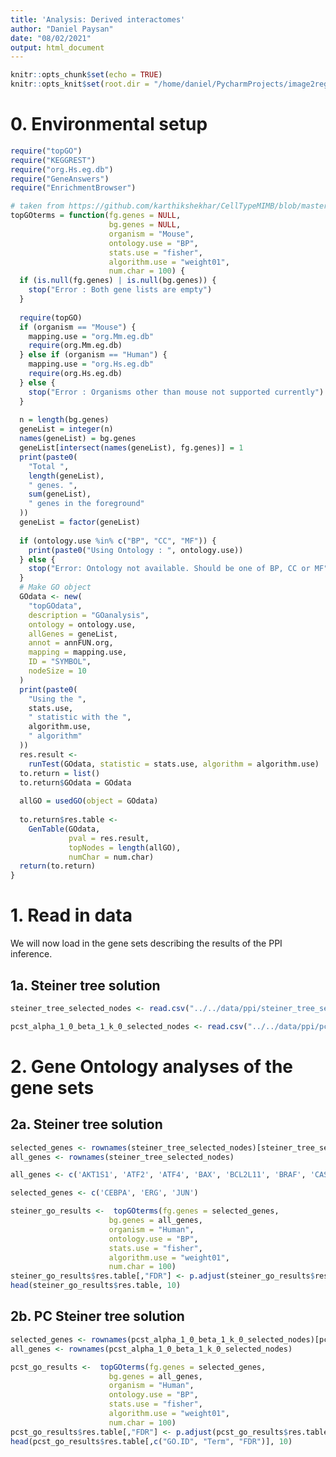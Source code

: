 ```yaml
---
title: 'Analysis: Derived interactomes'
author: "Daniel Paysan"
date: "08/02/2021"
output: html_document
---
```


```r
knitr::opts_chunk$set(echo = TRUE)
knitr::opts_knit$set(root.dir = "/home/daniel/PycharmProjects/image2reg/")
```

# 0. Environmental setup

```r
require("topGO")
require("KEGGREST")
require("org.Hs.eg.db")
require("GeneAnswers")
require("EnrichmentBrowser")
```

```r
# taken from https://github.com/karthikshekhar/CellTypeMIMB/blob/master/utilities.R
topGOterms = function(fg.genes = NULL,
                      bg.genes = NULL,
                      organism = "Mouse",
                      ontology.use = "BP",
                      stats.use = "fisher",
                      algorithm.use = "weight01",
                      num.char = 100) {
  if (is.null(fg.genes) | is.null(bg.genes)) {
    stop("Error : Both gene lists are empty")
  }
  
  require(topGO)
  if (organism == "Mouse") {
    mapping.use = "org.Mm.eg.db"
    require(org.Mm.eg.db)
  } else if (organism == "Human") {
    mapping.use = "org.Hs.eg.db"
    require(org.Hs.eg.db)
  } else {
    stop("Error : Organisms other than mouse not supported currently")
  }
  
  n = length(bg.genes)
  geneList = integer(n)
  names(geneList) = bg.genes
  geneList[intersect(names(geneList), fg.genes)] = 1
  print(paste0(
    "Total ",
    length(geneList),
    " genes. ",
    sum(geneList),
    " genes in the foreground"
  ))
  geneList = factor(geneList)
  
  if (ontology.use %in% c("BP", "CC", "MF")) {
    print(paste0("Using Ontology : ", ontology.use))
  } else {
    stop("Error: Ontology not available. Should be one of BP, CC or MF")
  }
  # Make GO object
  GOdata <- new(
    "topGOdata",
    description = "GOanalysis",
    ontology = ontology.use,
    allGenes = geneList,
    annot = annFUN.org,
    mapping = mapping.use,
    ID = "SYMBOL",
    nodeSize = 10
  )
  print(paste0(
    "Using the ",
    stats.use,
    " statistic with the ",
    algorithm.use,
    " algorithm"
  ))
  res.result <-
    runTest(GOdata, statistic = stats.use, algorithm = algorithm.use)
  to.return = list()
  to.return$GOdata = GOdata
  
  allGO = usedGO(object = GOdata) 
  
  to.return$res.table <-
    GenTable(GOdata,
             pval = res.result,
             topNodes = length(allGO),
             numChar = num.char)
  return(to.return)
}
```

# 1. Read in data

We will now load in the gene sets describing the results of the PPI inference.

## 1a. Steiner tree solution
```r
steiner_tree_selected_nodes <- read.csv("../../data/ppi/steiner_tree_selected_nodes.csv", row.names = 1)
```

```r
pcst_alpha_1_0_beta_1_k_0_selected_nodes <- read.csv("../../data/ppi/pcst_alpha_1_0_beta_1_k_0_selected_nodes.csv", row.names = 1)
```


# 2. Gene Ontology analyses of the gene sets

## 2a. Steiner tree solution

```r
selected_genes <- rownames(steiner_tree_selected_nodes)[steiner_tree_selected_nodes$type=="steiner"]
all_genes <- rownames(steiner_tree_selected_nodes)
```

```r
all_genes <- c('AKT1S1', 'ATF2', 'ATF4', 'BAX', 'BCL2L11', 'BRAF', 'CASP8', 'CDC42', 'CDKN1A', 'CEBPA', 'CREB1', 'CXXC4', 'DIABLO', 'E2F1', 'EIF4EBP1', 'ELK1', 'EMPTY', 'ERG', 'HRAS', 'IKBKB', 'IRAK4', 'JUN', 'MAP2K3', 'MAP3K2', 'MAP3K5', 'MAP3K9', 'MAPK7', 'MKNK1', 'MYD88', 'PKIA', 'PRKACA', 'PRKCE', 'RAF1', 'RELB', 'RHOA', 'SDHA', 'SMAD4', 'SRC', 'SREBF1', 'STK3', 'TSC2', 'WWTR1')

selected_genes <- c('CEBPA', 'ERG', 'JUN')
```


```r
steiner_go_results <-  topGOterms(fg.genes = selected_genes,
                      bg.genes = all_genes,
                      organism = "Human",
                      ontology.use = "BP",
                      stats.use = "fisher",
                      algorithm.use = "weight01",
                      num.char = 100)
steiner_go_results$res.table[,"FDR"] <- p.adjust(steiner_go_results$res.table$pval, method="fdr")
head(steiner_go_results$res.table, 10)
```

## 2b. PC Steiner tree solution

```r
selected_genes <- rownames(pcst_alpha_1_0_beta_1_k_0_selected_nodes)[pcst_alpha_1_0_beta_1_k_0_selected_nodes$type=="steiner"]
all_genes <- rownames(pcst_alpha_1_0_beta_1_k_0_selected_nodes)
```

```r
pcst_go_results <-  topGOterms(fg.genes = selected_genes,
                      bg.genes = all_genes,
                      organism = "Human",
                      ontology.use = "BP",
                      stats.use = "fisher",
                      algorithm.use = "weight01",
                      num.char = 100)
pcst_go_results$res.table[,"FDR"] <- p.adjust(pcst_go_results$res.table$pval, method="fdr")
head(pcst_go_results$res.table[,c("GO.ID", "Term", "FDR")], 10)
```

